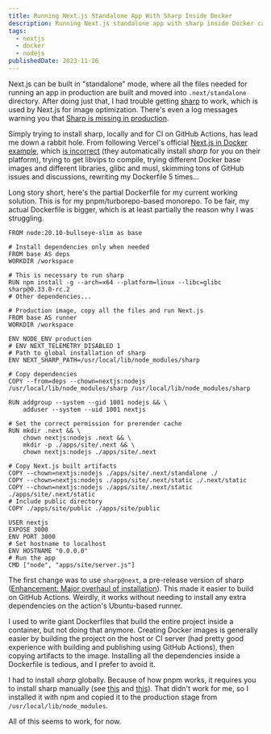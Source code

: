 ```yaml
---
title: Running Next.js Standalone App With Sharp Inside Docker
description: Running Next.js standalone app with sharp inside Docker cannot be that hard, right?
tags:
  - nextjs
  - docker
  - nodejs
publishedDate: 2023-11-26
---
```


Next.js can be built in "standalone" mode, where all the files needed for running an app in production are built and moved into `.next/standalone` directory.
After doing just that, I had trouble getting [sharp](https://github.com/lovell/sharp) to work, which is used by Next.js for image optimization.
There's even a log messages warning you that [Sharp is missing in production](https://nextjs.org/docs/messages/sharp-missing-in-production).

Simply trying to install sharp, locally and for CI on GitHub Actions, has lead me down a rabbit hole.
From following Vercel's official [Next.js in Docker example](https://github.com/vercel/next.js/tree/canary/examples/with-docker),
which [is incorrect](https://github.com/vercel/next.js/discussions/35296#discussioncomment-4250539) (they automatically install _sharp_ for you on their platform),
trying to get libvips to compile,
trying different Docker base images and different libraries, glibc and musl,
skimming tons of GitHub issues and discussions, rewriting my Dockerfile 5 times...

Long story short, here's the partial Dockerfile for my current working solution.
This is for my pnpm/turborepo-based monorepo.
To be fair, my actual Dockerfile is bigger, which is at least partially the reason why I was struggling.

```docker
FROM node:20.10-bullseye-slim as base

# Install dependencies only when needed
FROM base AS deps
WORKDIR /workspace

# This is necessary to run sharp
RUN npm install -g --arch=x64 --platform=linux --libc=glibc sharp@0.33.0-rc.2
# Other dependencies...

# Production image, copy all the files and run Next.js
FROM base AS runner
WORKDIR /workspace

ENV NODE_ENV production
# ENV NEXT_TELEMETRY_DISABLED 1
# Path to global installation of sharp
ENV NEXT_SHARP_PATH=/usr/local/lib/node_modules/sharp

# Copy dependencies
COPY --from=deps --chown=nextjs:nodejs /usr/local/lib/node_modules/sharp /usr/local/lib/node_modules/sharp

RUN addgroup --system --gid 1001 nodejs && \
    adduser --system --uid 1001 nextjs

# Set the correct permission for prerender cache
RUN mkdir .next && \
    chown nextjs:nodejs .next && \
    mkdir -p ./apps/site/.next && \
    chown nextjs:nodejs ./apps/site/.next

# Copy Next.js built artifacts
COPY --chown=nextjs:nodejs ./apps/site/.next/standalone ./
COPY --chown=nextjs:nodejs ./apps/site/.next/static ./.next/static
COPY --chown=nextjs:nodejs ./apps/site/.next/static ./apps/site/.next/static
# Include public directory
COPY ./apps/site/public ./apps/site/public

USER nextjs
EXPOSE 3000
ENV PORT 3000
# Set hostname to localhost
ENV HOSTNAME "0.0.0.0"
# Run the app
CMD ["node", "apps/site/server.js"]
```

The first change was to use `sharp@next`, a pre-release version of sharp ([Enhancement: Major overhaul of installation](https://github.com/lovell/sharp/issues/3750)).
This made it easier to build on GitHub Actions.
Weirdly, it works without needing to install any extra dependencies on the action's Ubuntu-based runner.

I used to write giant Dockerfiles that build the entire project inside a container, but not doing that anymore.
Creating Docker images is generally easier by building the project on the host or CI server (had pretty good experience with building and publishing using GitHub Actions), then copying artifacts to the image.
Installing all the dependencies inside a Dockerfile is tedious, and I prefer to avoid it.

I had to install _sharp_ globally.
Because of how pnpm works, it requires you to install sharp manually (see [this](https://github.com/withastro/astro/issues/8310#issuecomment-1702967398) and [this](https://docs.astro.build/en/reference/errors/missing-sharp/)).
That didn't work for me, so I installed it with npm and copied it to the production stage from `/usr/local/lib/node_modules`.

All of this seems to work, for now.
